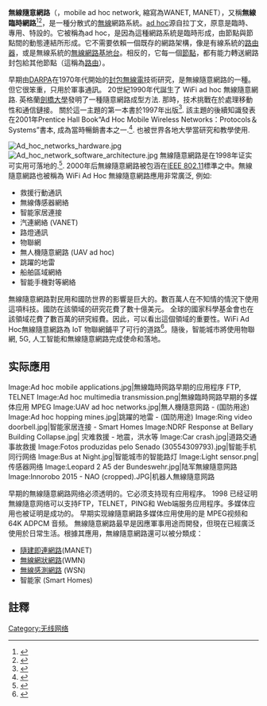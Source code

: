 {{NoteTA|G1=IT|1=zh-hans:网络;zh-hant:網路}}
'''無線隨意網路'''（{{lang-en|Wireless ad hoc network}}，mobile ad hoc network, 縮寫為WANET, MANET），又稱'''無線臨時網路'''<ref>{{cite web | url=http://support1.lenovo.com.cn/lenovo/wsi/htmls/detail_12832096430005890.html | title=Windows7 系统下如何使用无线建立临时网络 | accessdate=2013-04-04 | archive-date=2019-06-15 | archive-url=https://web.archive.org/web/20190615204816/http://support1.lenovo.com.cn/lenovo/wsi/htmls/detail_12832096430005890.html | dead-url=no }}</ref><ref>{{cite web | url=http://windows.microsoft.com/zh-cn/windows-vista/set-up-a-computer-to-computer-ad-hoc-network | title=设置计算机到计算机（临时）网络 | accessdate=2013-04-04 | archive-date=2012-11-12 | archive-url=https://web.archive.org/web/20121112035802/http://windows.microsoft.com/zh-CN/windows-vista/Set-up-a-computer-to-computer-ad-hoc-network | dead-url=no }}</ref>，是一種分散式的[[無線|無線]]網路系統。[[ad_hoc|ad hoc]]源自拉丁文，原意是臨時、專用、特設的。它被稱為ad hoc，是因為這種網路系統是臨時形成，由節點與節點間的動態連結所形成。它不需要依賴一個既存的網路架構，像是有線系統的[[路由器|路由器]]，或是無線系統的[[無線網路基地台|無線網路基地台]]。相反的，它每一個[[節點|節點]]，都有能力轉送網路封包給其他節點（這稱為[[路由|路由]]）。

早期由[[DARPA|DARPA]]在1970年代開始的[[封包無線電|封包無線電]]技術研究，是無線隨意網路的一種。但它很笨重，只用於軍事通訊。
20世紀1990年代誕生了 WiFi ad hoc 無線隨意網路. 英格蘭[[劍橋大學|劍橋大學]]發明了一種隨意網路成型方法. 那時，技术挑戰在於處理移動性和通信鏈接。
關於這一主題的第一本書於1997年出版<ref>{{cite web|url=https://www.springer.com/gp/book/9780792398226|title=Wireless ATM and Ad Hoc Networks, Kluwer Academic Publishers, 1997|access-date=2019-05-26|archive-date=2019-05-26|archive-url=https://web.archive.org/web/20190526095304/https://www.springer.com/gp/book/9780792398226|dead-url=no}}</ref>. 該主題的後續知識發表在2001年Prentice Hall Book“Ad Hoc Mobile Wireless Networks：Protocols＆Systems”書本, 
成為當時暢銷書本之一.<ref>{{cite web|url=https://books.google.com.sg/books/about/Ad_Hoc_Mobile_Wireless_Networks.html?id=9fUchlgTXDQC&redir_esc=y|title=Ad Hoc Mobile Wireless Networks" Protocols & Systems, Prentice Hall Publishers, 2001|access-date=2019-05-26|archive-date=2019-05-26|archive-url=https://web.archive.org/web/20190526044055/https://books.google.com.sg/books/about/Ad_Hoc_Mobile_Wireless_Networks.html%3Fid%3D9fUchlgTXDQC%26redir_esc%3Dy|dead-url=no}}</ref>. 也被世界各地大學當研究和教學使用.

[[File:Ad_hoc_networks_hardware.jpg|right]]
[[File:Ad_hoc_network_software_architecture.jpg|right]]
無線隨意網路是在1998年证实可实用可落地的.<ref>{{cite web|url=http://www.grc.upv.es/cktoh/MobiCompMag1999.pdf|title="The Future of Mobility", Mobile Computing Magazine, December 1999|accessdate=2019-05-26|archive-date=2017-10-23|archive-url=https://web.archive.org/web/20171023230504/http://www.grc.upv.es/cktoh/MobiCompMag1999.pdf|dead-url=no}}</ref>. 2000年后無線隨意網路被包涵在[[IEEE_802.11|IEEE 802.11]]標準之中。無線隨意網路也被稱為 WiFi Ad Hoc 無線隨意網路應用非常廣泛, 例如:

* 救援行動通訊
* 無線傳感器網絡
* 智能家居連接
* 汽連網絡 (VANET)
* 路燈通訊
* 物聯網
* 無人機隨意網路 (UAV ad hoc)
* 跳躍的地雷
* 船舶區域網絡
* 智能手機對等網絡

無線隨意網路對民用和國防世界的影響是巨大的。數百萬人在不知情的情況下使用這項科技。國防在該領域的研究花費了數十億美元。
全球的國家科學基金會也在該領域花費了數百萬的研究經費。因此，可以看出這個領域的重要性。WiFi Ad Hoc無線隨意網路為
IoT 物聯網鋪平了可行的道路<ref>{{cite web|url=https://www.comsoc.org/publications/magazines/ieee-internet-things-magazine/issue/ieee-internet-things-magazine-december|title="Evolution of IoT: An Industry Perspective", IEEE Internet of Things Magazine, 2018|access-date=2019-05-26|archive-date=2019-05-26|archive-url=https://web.archive.org/web/20190526044056/https://www.comsoc.org/publications/magazines/ieee-internet-things-magazine/issue/ieee-internet-things-magazine-december|dead-url=no}}</ref>。隨後，智能城市將使用物聯網, 5G, 人工智能和無線隨意網路完成使命和落地。

==实际應用==
<gallery>
Image:Ad hoc mobile applications.jpg|無線臨時网路早期的应用程序 FTP, TELNET
Image:Ad hoc multimedia transmission.png|無線臨時网路早期的多媒体应用 MPEG
Image:UAV ad hoc networks.jpg|無人機隨意网路 - (国防用途) 
Image:Ad hoc hopping mines.jpg|跳躍的地雷 - (国防用途) 
Image:Ring video doorbell.jpg|智能家居连接 - Smart Homes
Image:NDRF Response at Bellary Building Collapse.jpg| 灾难救援 - 地震，洪水等
Image:Car crash.jpg|道路交通事故救援
Image:Fotos produzidas pelo Senado (30554309793).jpg|智能手机同行网络
Image:Bus at Night.jpg|智能城市的智能路灯
Image:Light sensor.png|传感器网络
Image:Leopard 2 A5 der Bundeswehr.jpg|陆军無線隨意网路
Image:Innorobo 2015 - NAO (cropped).JPG|机器人無線隨意网路
</gallery>
早期的無線隨意網路网络必须透明的。它必须支持现有应用程序。 1998 已经证明無線隨意网络可以支持FTP，TELNET，PING和
Web端服务应用程序。多媒体应用也被证明是成功的。 早期实现線隨意網路多媒体应用使用的是 MPEG视频和 64K ADPCM 音频。
無線隨意網路最早是因應軍事用途而開發，但現在已經廣泛使用於日常生活。根據其應用，無線隨意網路還可以被分類成：
* [[隨建即連網路|隨建即連網路]](MANET)
* [[無線網狀網路|無線網狀網路]](WMN)
* [[無線感測網路|無線感測網路]] (WSN)
* 智能家 (Smart Homes)

==註釋==
{{reflist}}
[[Category:无线网络|Category:无线网络]]